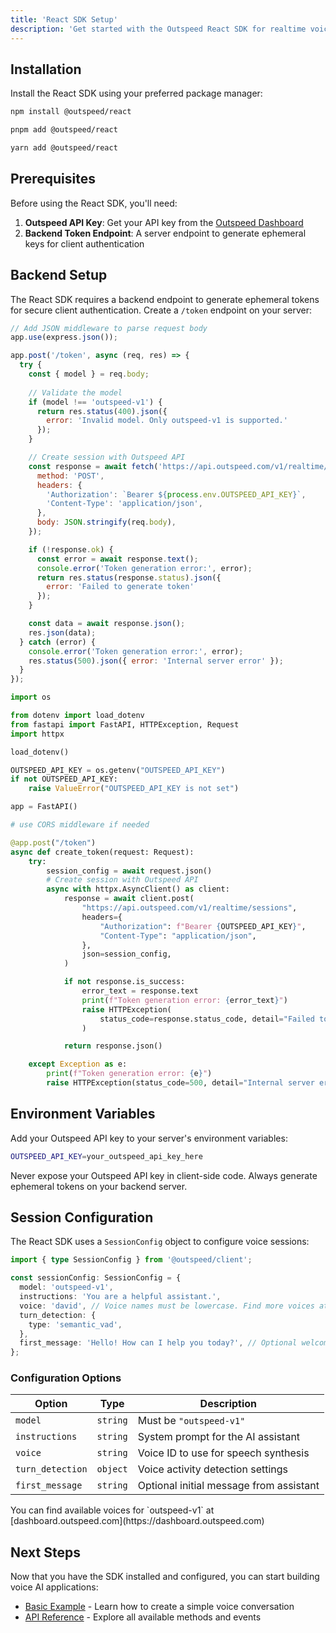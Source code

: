 ```yaml
---
title: 'React SDK Setup'
description: 'Get started with the Outspeed React SDK for realtime voice AI applications'
---
```


## Installation

Install the React SDK using your preferred package manager:

<CodeGroup>

```bash npm
npm install @outspeed/react
```

```bash pnpm
pnpm add @outspeed/react
```

```bash yarn
yarn add @outspeed/react
```

</CodeGroup>

## Prerequisites

Before using the React SDK, you'll need:

1. **Outspeed API Key**: Get your API key from the [Outspeed Dashboard](https://dashboard.outspeed.com)
2. **Backend Token Endpoint**: A server endpoint to generate ephemeral keys for client authentication

## Backend Setup

The React SDK requires a backend endpoint to generate ephemeral tokens for secure client authentication. Create a `/token` endpoint on your server:

<CodeGroup>

```javascript Express.js
// Add JSON middleware to parse request body
app.use(express.json());

app.post('/token', async (req, res) => {
  try {
    const { model } = req.body;
    
    // Validate the model
    if (model !== 'outspeed-v1') {
      return res.status(400).json({ 
        error: 'Invalid model. Only outspeed-v1 is supported.' 
      });
    }

    // Create session with Outspeed API
    const response = await fetch('https://api.outspeed.com/v1/realtime/sessions', {
      method: 'POST',
      headers: {
        'Authorization': `Bearer ${process.env.OUTSPEED_API_KEY}`,
        'Content-Type': 'application/json',
      },
      body: JSON.stringify(req.body),
    });

    if (!response.ok) {
      const error = await response.text();
      console.error('Token generation error:', error);
      return res.status(response.status).json({ 
        error: 'Failed to generate token' 
      });
    }

    const data = await response.json();
    res.json(data);
  } catch (error) {
    console.error('Token generation error:', error);
    res.status(500).json({ error: 'Internal server error' });
  }
});
```

```python FastAPI
import os

from dotenv import load_dotenv
from fastapi import FastAPI, HTTPException, Request
import httpx

load_dotenv()

OUTSPEED_API_KEY = os.getenv("OUTSPEED_API_KEY")
if not OUTSPEED_API_KEY:
    raise ValueError("OUTSPEED_API_KEY is not set")

app = FastAPI()

# use CORS middleware if needed

@app.post("/token")
async def create_token(request: Request):
    try:
        session_config = await request.json()
        # Create session with Outspeed API
        async with httpx.AsyncClient() as client:
            response = await client.post(
                "https://api.outspeed.com/v1/realtime/sessions",
                headers={
                    "Authorization": f"Bearer {OUTSPEED_API_KEY}",
                    "Content-Type": "application/json",
                },
                json=session_config,
            )

            if not response.is_success:
                error_text = response.text
                print(f"Token generation error: {error_text}")
                raise HTTPException(
                    status_code=response.status_code, detail="Failed to generate token"
                )

            return response.json()

    except Exception as e:
        print(f"Token generation error: {e}")
        raise HTTPException(status_code=500, detail="Internal server error")
```

</CodeGroup>

## Environment Variables

Add your Outspeed API key to your server's environment variables:

```bash
OUTSPEED_API_KEY=your_outspeed_api_key_here
```

<Warning>
Never expose your Outspeed API key in client-side code. Always generate ephemeral tokens on your backend server.
</Warning>

## Session Configuration

The React SDK uses a `SessionConfig` object to configure voice sessions:

```typescript
import { type SessionConfig } from '@outspeed/client';

const sessionConfig: SessionConfig = {
  model: 'outspeed-v1',
  instructions: 'You are a helpful assistant.',
  voice: 'david', // Voice names must be lowercase. Find more voices at dashboard.outspeed.com
  turn_detection: {
    type: 'semantic_vad',
  },
  first_message: 'Hello! How can I help you today?', // Optional welcome message
};
```

### Configuration Options

| Option | Type | Description |
|--------|------|-------------|
| `model` | `string` | Must be `"outspeed-v1"` |
| `instructions` | `string` | System prompt for the AI assistant |
| `voice` | `string` | Voice ID to use for speech synthesis |
| `turn_detection` | `object` | Voice activity detection settings |
| `first_message` | `string` | Optional initial message from assistant |

<Info>
You can find available voices for `outspeed-v1` at [dashboard.outspeed.com](https://dashboard.outspeed.com)
</Info>

## Next Steps

Now that you have the SDK installed and configured, you can start building voice AI applications:

- [Basic Example](/react/example) - Learn how to create a simple voice conversation
- [API Reference](/api-spec/client) - Explore all available methods and events